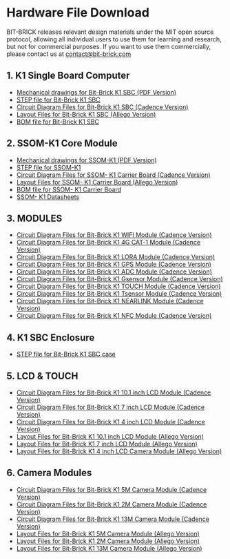 # Hardware File Download
BIT-BRICK releases relevant design materials under the MIT open source protocol,
allowing all individual users to use them for learning and research, 
but not for commercial purposes. If you want to use them commercially, 
please contact us at [contact@bit-brick.com](mailto:contact@bit-brick.com)

## 1. K1 Single Board Computer

- [Mechanical drawings for Bit-Brick K1 SBC (PDF Version)](https://github.com/bit-brick/datasheets/blob/main/K1_SBC/K1_DVP_BOARD_V1_1_DIMENSION.pdf)
- [STEP file for Bit-Brick K1 SBC](https://drive.google.com/file/d/1RTyUeZJKRhaYd0qEgEZwRvnn_Yxm-7Nf/view?usp=drive_link)
- [Circuit Diagram Files for Bit-Brick K1 SBC (Cadence Version)](https://github.com/bit-brick/datasheets/blob/main/K1_SBC/K1_circuit_diagram.zip)
- [Layout Files for Bit-Brick K1 SBC (Allego Version)](#)
- [BOM file for Bit-Brick K1 SBC](https://github.com/bit-brick/datasheets/blob/main/K1_SBC/K1_BOM.xlsx)

## 2. SSOM-K1 Core Module

- [Mechanical drawings for SSOM-K1 (PDF Version)](https://github.com/bit-brick/datasheets/blob/main/K1_SSOM/k1_sodimm_board_v1_1-Dimension.pdf)
- [STEP file for SSOM-K1](https://github.com/bit-brick/datasheets/blob/main/K1_SSOM/K1_SSOM_STEP.zip)
- [Circuit Diagram Files for SSOM- K1 Carrier Board (Cadence Version)](https://github.com/bit-brick/datasheets/blob/main/K1_SSOM/SSOM_K1_circuit_diagram.DSN)
- [Layout Files for SSOM- K1 Carrier Board (Allego Version)](#)
- [BOM file for SSOM- K1 Carrier Board](https://github.com/bit-brick/datasheets/blob/main/K1_SSOM/SSOM_K1_BOM.xlsx)
- [SSOM- K1 Datasheets](https://github.com/bit-brick/datasheets/blob/main/K1_SSOM/SSOM_K1_Datasheets.pdf)



## 3. MODULES
- [Circuit Diagram Files for Bit-Brick K1 WIFI Module (Cadence Version)](https://github.com/bit-brick/datasheets/blob/main/M.2_Model/M2_KEY_E_WIFI_V1_1.DSN)
- [Circuit Diagram Files for Bit-Brick K1 4G CAT-1 Module (Cadence Version)](https://github.com/bit-brick/datasheets/blob/main/M.2_Model/M2_KEY_E_4G_CAT1_V1_0.DSN)
- [Circuit Diagram Files for Bit-Brick K1 LORA Module (Cadence Version)](https://github.com/bit-brick/datasheets/blob/main/M.2_Model/M2_KEY_E_LORA_V1_0.DSN)
- [Circuit Diagram Files for Bit-Brick K1 GPS Module (Cadence Version)](https://github.com/bit-brick/datasheets/blob/main/M.2_Model/M2_KEY_E_GPS_V1_0.DSN)
- [Circuit Diagram Files for Bit-Brick K1 ADC Module (Cadence Version)](https://github.com/bit-brick/datasheets/blob/main/M.2_Model/M2_KEY_E_ADC_V1_0.DSN)
- [Circuit Diagram Files for Bit-Brick K1 Gsensor Module (Cadence Version)](https://github.com/bit-brick/datasheets/blob/main/M.2_Model/M2_KEY_E_Gsensor_V1_0.DSN)
- [Circuit Diagram Files for Bit-Brick K1 TOUCH Module (Cadence Version)](https://github.com/bit-brick/datasheets/blob/main/M.2_Model/M2_KEY_E_TOUCH_V1_0.DSN)
- [Circuit Diagram Files for Bit-Brick K1 Tsensor Module (Cadence Version)](https://github.com/bit-brick/datasheets/blob/main/M.2_Model/M2_KEY_E_Tsensor_V1_0.DSN)
- [Circuit Diagram Files for Bit-Brick K1 NEARLINK Module (Cadence Version)](https://github.com/bit-brick/datasheets/blob/main/M.2_Model/M2_KEY_E_NEAR_LINK_V1_1.DSN)
- [Circuit Diagram Files for Bit-Brick K1 NFC Module (Cadence Version)](https://github.com/bit-brick/datasheets/blob/main/M.2_Model/M2_KEY_E_NFC_V1_0.DSN)


## 4. K1 SBC Enclosure
- [STEP file for Bit-Brick K1 SBC case](#)
## 5. LCD & TOUCH
- [Circuit Diagram Files for Bit-Brick K1 10.1 inch LCD Module (Cadence Version)](#)
- [Circuit Diagram Files for Bit-Brick K1 7 inch LCD Module (Cadence Version)](#)
- [Circuit Diagram Files for Bit-Brick K1 4 inch LCD Module (Cadence Version)](#)
- [Layout Files for Bit-Brick K1 10.1 inch LCD Module (Allego Version)](#)
- [Layout Files for Bit-Brick K1 7 inch LCD Module (Allego Version)](#)
- [Layout Files for Bit-Brick K1 4 inch LCD Camera Module (Allego Version)](#)
## 6. Camera Modules
- [Circuit Diagram Files for Bit-Brick K1 5M Camera Module (Cadence Version)](#)
- [Circuit Diagram Files for Bit-Brick K1 2M Camera Module (Cadence Version)](#)
- [Circuit Diagram Files for Bit-Brick K1 13M Camera Module (Cadence Version)](#)
- [Layout Files for Bit-Brick K1 5M Camera Module (Allego Version)](#)
- [Layout Files for Bit-Brick K1 2M Camera Module (Allego Version)](#)
- [Layout Files for Bit-Brick K1 13M Camera Module (Allego Version)](#)